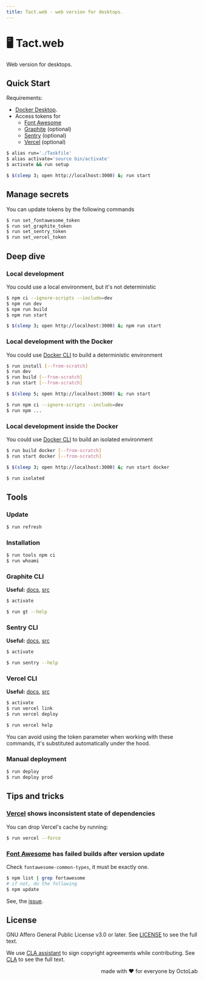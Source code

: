 ```yaml
---
title: Tact.web - web version for desktops.
---
```


# 🖥️ Tact.web

Web version for desktops.

## Quick Start

Requirements:

- [Docker Desktop][Docker].
- Access tokens for
  - [Font Awesome][]
  - [Graphite][] (optional)
  - [Sentry][] (optional)
  - [Vercel][] (optional)

[Docker]:         https://www.docker.com/products/docker-desktop/
[Font Awesome]:   https://fontawesome.com/
[Graphite]:       https://graphite.dev/
[Sentry]:         https://sentry.io/welcome/
[Vercel]:         https://vercel.com/

```bash
$ alias run='./Taskfile'
$ alias activate='source bin/activate'
$ activate && run setup

$ $(sleep 3; open http://localhost:3000) &; run start
```

## Manage secrets

You can update tokens by the following commands

```bash
$ run set_fontawesome_token
$ run set_graphite_token
$ run set_sentry_token
$ run set_vercel_token
```

## Deep dive

### Local development

You could use a local environment, but it's not deterministic

```bash
$ npm ci --ignore-scripts --include=dev
$ npm run dev
$ npm run build
$ npm run start

$ $(sleep 3; open http://localhost:3000) &; npm run start
```

### Local development with the Docker

You could use [Docker CLI][] to build a deterministic environment

```bash
$ run install [--from-scratch]
$ run dev
$ run build [--from-scratch]
$ run start [--from-scratch]

$ $(sleep 5; open http://localhost:3000) &; run start

$ run npm ci --ignore-scripts --include=dev
$ run npm ...
```

### Local development inside the Docker

You could use [Docker CLI][] to build an isolated environment

```bash
$ run build docker [--from-scratch]
$ run start docker [--from-scratch]

$ $(sleep 3; open http://localhost:3000) &; run start docker

$ run isolated
```

## Tools

### Update

```bash
$ run refresh
```

### Installation

```bash
$ run tools npm ci
$ run whoami
```

### Graphite CLI
**Useful:** [docs][Graphite CLI], [src](https://github.com/withgraphite/graphite-cli)

```bash
$ activate

$ run gt --help
```

### Sentry CLI
**Useful:** [docs][Sentry CLI], [src](https://github.com/getsentry/sentry-cli)

```bash
$ activate

$ run sentry --help
```

### Vercel CLI
**Useful:** [docs][Vercel CLI], [src](https://github.com/vercel/vercel)

```bash
$ activate
$ run vercel link
$ run vercel deploy

$ run vercel help
```

You can avoid using the token parameter when working with these commands,
it's substituted automatically under the hood.

[Docker CLI]:       https://docs.docker.com/engine/reference/commandline/cli/
[Graphite CLI]:     https://graphite.dev/docs/graphite-cli
[Sentry CLI]:       https://docs.sentry.io/product/cli/
[Vercel CLI]:       https://vercel.com/docs/cli

### Manual deployment

```bash
$ run deploy
$ run deploy prod
```

## Tips and tricks

### [Vercel][] shows inconsistent state of dependencies

You can drop Vercel's cache by running:

```bash
$ run vercel --force
```

### [Font Awesome][] has failed builds after version update

Check `fontawesome-common-types`, it must be exactly one.

```bash
$ npm list | grep fortawesome
# if not, do the following
$ npm update
```

See, the [issue](https://github.com/FortAwesome/react-fontawesome/issues/366#issuecomment-1317268246).

## License

GNU Affero General Public License v3.0 or later.
See [LICENSE](LICENSE) to see the full text.

We use [CLA assistant][] to sign copyright agreements while contributing.
See [CLA][] to see the full text.

[CLA]:                https://gist.github.com/kamilsk/44221b6834a6cdc273b5e3411224f8be
[CLA assistant]:      https://cla-assistant.io/tact-app/web
[CLA assistant.src]:  https://github.com/cla-assistant/cla-assistant

<p align="right">made with ❤️ for everyone by OctoLab</p>
